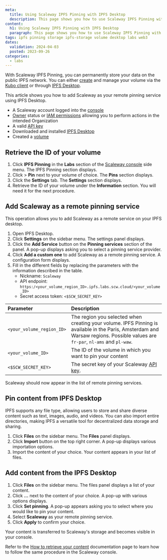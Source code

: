 ```yaml
---
meta:
  title: Using Scaleway IPFS Pinning with IPFS Desktop
  description: This page shows you how to use Scaleway IPFS Pinning with IPFS Desktop
content:
  h1: Using Scaleway IPFS Pinning with IPFS Desktop
  paragraph: This page shows you how to use Scaleway IPFS Pinning with IPFS Desktop
tags: ipfs pinning storage ipfs-storage volume desktop labs web3
dates:
  validation: 2024-04-03
  posted: 2023-09-26
categories:
  - labs
---
```


With Scaleway IPFS Pinning, you can permanently store your data on the public IPFS network. You can either [create](/labs/ipfs-pinning/api-cli/volumes-operations/) and manage your volume via the [Kubo client](https://docs.ipfs.tech/install/command-line/) or through [IPFS Desktop](https://docs.ipfs.tech/install/ipfs-desktop/).

This article shows you how to add Scaleway as your remote pinning service using IPFS Desktop.

<Macro id="requirements" />

- A Scaleway account logged into the [console](https://console.scaleway.com/)
- [Owner](/identity-and-access-management/iam/concepts/#owner) status or [IAM permissions](/identity-and-access-management/iam/concepts/#permission) allowing you to perform actions in the intended Organization
- A valid [API key](/identity-and-access-management/iam/how-to/create-api-keys/)
- Downloaded and installed [IPFS Desktop](https://docs.ipfs.tech/install/ipfs-desktop/)
- Created a [volume](/labs/ipfs-pinning/how-to/create-volume/)

## Retrieve the ID of your volume

1. Click **IPFS Pinning** in the **Labs** section of the [Scaleway console](https://console.scaleway.com/) side menu. The IPFS Pinning section displays.
2. Click <Icon name="seeMore" /> > **Pin** next to your volume of choice. The **Pins** section displays.
3. Click the **Settings** tab. The **Settings** section displays.
4. Retrieve the ID of your volume under the **Information** section. You will need it for the next procedure.

## Add Scaleway as a remote pinning service

This operation allows you to add Scaleway as a remote service on your IPFS desktop.

1. Open IPFS Desktop.
2. Click **Settings** on the sidebar menu. The settings panel displays.
3. Click the **Add Service** button on the **Pinning services** section of the panel. A pop-up displays asking you to select a pinning service provider.
4. Click **Add a custom one** to add Scaleway as a remote pinning service. A configuration form displays.
5. Fill in the different fields by replacing the parameters with the information described in the table.
    - Nickname: `Scaleway`
    - API endpoint: `https:/<your_volume_region_ID>.ipfs.labs.scw.cloud/<your_volume_ID>`
    - Secret access token: `<$SCW_SECRET_KEY>`

  | Parameter                       | Description                                                                                                                                                                                           |
  | :------------------------------ | :---------------------------------------------------------------------------------------------------------------------------------------------------------------------------------------------------- |
  | `<your_volume_region_ID>`       | The region you selected when creating your volume. IPFS Pinning is available in the Paris, Amsterdam and Warsaw regions. Possible values are `fr-par`, `nl-ams` and `pl-waw`.                     |
  | `<your_volume_ID>`              | The ID of the volume in which you want to pin your content                                                                                                                                           |                                                                                                                                                             |
  | `<$SCW_SECRET_KEY>`             | The secret key of your Scaleway [API key](/identity-and-access-management/iam/concepts/#api-key).                                                                                            |

Scaleway should now appear in the list of remote pinning services.

## Pin content from IPFS Desktop

IPFS supports any file type, allowing users to store and share diverse content such as text, images, audio, and videos. You can also import entire directories, making IPFS a versatile tool for decentralized data storage and sharing.

1. Click **Files** on the sidebar menu. The **Files** panel displays.
2. Click **Import** button on the top right corner. A pop-up displays various importation options.
3. Import the content of your choice. Your content appears in your list of files.

## Add content from the IPFS Desktop

1. Click **Files** on the sidebar menu. The files panel displays a list of your content.
2. Click **...** next to the content of your choice. A pop-up with various options displays.
3. Click **Set pinning**. A pop-up appears asking you to select where you would like to pin your content.
4. Select **Scaleway** as your remote pinning service.
5. Click **Apply** to confirm your choice.

Your content is transferred to Scaleway's storage and becomes visible in your console.

Refer to the [How to retrieve your content](/labs/ipfs-pinning/how-to/add-pin/#how-to-retrieve-your-data) documentation page to learn how to follow the same procedure in the Scaleway console.